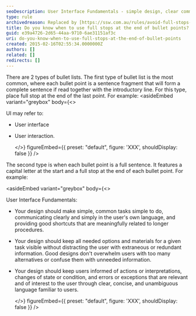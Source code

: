 ```yaml
---
seoDescription: User Interface Fundamentals - simple design, clear communication, and meaningful shortcuts for easy tasks, with visible options and minimal distraction.
type: rule
archivedreason: Replaced by [https://ssw.com.au/rules/avoid-full-stops-in-bullet-point-lists/](/rules/avoid-full-stops-in-bullet-point-lists)
title: Do you know when to use full stops at the end of bullet points?
guid: e39a4726-2d65-44aa-9710-6ae31151af3c
uri: do-you-know-when-to-use-full-stops-at-the-end-of-bullet-points
created: 2015-02-16T02:55:34.0000000Z
authors: []
related: []
redirects: []
---
```


There are 2 types of bullet lists. The first type of bullet list is the most common, where each bullet point is a sentence fragment that will form a complete sentence if read together with the introductory line. For this type, place full stop at the end of the last point. For example:
<asideEmbed
  variant="greybox"
  body={<>
    
UI may refer to:

* User interface
* User interaction.

  </>}
  figureEmbed={{
    preset: "default",
    figure: 'XXX',
    shouldDisplay: false
  }}
/>

The second type is when each bullet point is a full sentence. It features a capital letter at the start and a full stop at the end of each bullet point. For example:

<asideEmbed
  variant="greybox"
  body={<>
    
User Interface Fundamentals:

* Your design should make simple, common tasks simple to do, communicating clearly and simply in the user's own language, and providing good shortcuts that are meaningfully related to longer procedures.
* Your design should keep all needed options and materials for a given task visible without distracting the user with extraneous or redundant information. Good designs don't overwhelm users with too many alternatives or confuse them with unneeded information.
* Your design should keep users informed of actions or interpretations, changes of state or condition, and errors or exceptions that are relevant and of interest to the user through clear, concise, and unambiguous language familiar to users.

  </>}
  figureEmbed={{
    preset: "default",
    figure: 'XXX',
    shouldDisplay: false
  }}
/>
